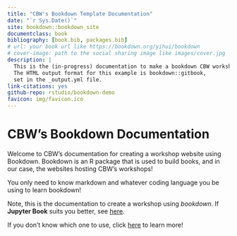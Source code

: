 ```yaml
--- 
title: "CBW's Bookdown Template Documentation"
date: "`r Sys.Date()`"
site: bookdown::bookdown_site
documentclass: book
bibliography: [book.bib, packages.bib]
# url: your book url like https://bookdown.org/yihui/bookdown
# cover-image: path to the social sharing image like images/cover.jpg
description: |
  This is the (in-progress) documentation to make a bookdown CBW workshop.
  The HTML output format for this example is bookdown::gitbook,
  set in the _output.yml file.
link-citations: yes
github-repo: rstudio/bookdown-demo
favicon: img/favicon.ico
---
```


# CBW's Bookdown Documentation {-}

Welcome to CBW's documentation for creating a workshop website using Bookdown. Bookdown is an R package that is used to build books, and in our case, the websites hosting CBW's workshops!

You only need to know markdown and whatever coding language you be using to learn bookdown!

Note, this is the documentation to create a workshop using *bookdown*. If **Jupyter Book** suits you better, see [here](https://cbw-dev.github.io/jupyterbook-docs/).

If you don't know which one to use, click [here]() to learn more!
